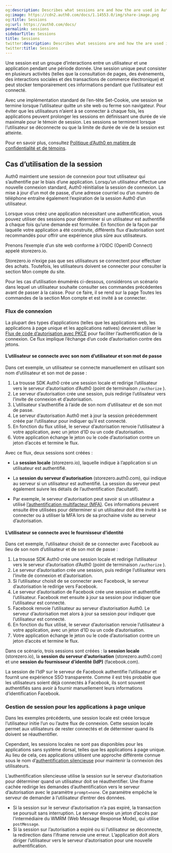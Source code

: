 ```yaml
---
og:description: Describes what sessions are and how the are used in Auth0.
og:image: https://cdn2.auth0.com/docs/1.14553.0/img/share-image.png
og:title: Sessions
og:url: https://auth0.com/docs/
permalink: sessions
sidebarTitle: Sessions
title: Sessions
twitter:description: Describes what sessions are and how the are used in Auth0.
twitter:title: Sessions
---
```


Une session est un groupe d’interactions entre un utilisateur et une application pendant une période donnée. Une session unique peut consister en plusieurs activités (telles que la consultation de pages, des événements, des interactions sociales et des transactions de commerce électronique) et peut stocker temporairement ces informations pendant que l’utilisateur est connecté.

Avec une implémentation standard de l’en-tête Set-Cookie, une session se termine lorsque l’utilisateur quitte un site web ou ferme son navigateur. Pour éviter que les utilisateurs n’aient à se connecter à chaque fois, les applications peuvent prolonger les sessions en définissant une durée de vie maximale pour le témoin de session. Les sessions se terminent lorsque l’utilisateur se déconnecte ou que la limite de durée de vie de la session est atteinte.

Pour en savoir plus, consultez [Politique d’Auth0 en matière de confidentialité et de témoins](https://auth0.com/privacy).

## Cas d’utilisation de la session

Auth0 maintient une session de connexion pour tout utilisateur qui s’authentifie par le biais d’une application. Lorsqu’un utilisateur effectue une nouvelle connexion standard, Auth0 réinitialise la session de connexion. La mise à jour d’un mot de passe, d’une adresse courriel ou d’un numéro de téléphone entraîne également l’expiration de la session Auth0 d’un utilisateur.

Lorsque vous créez une application nécessitant une authentification, vous pouvez utiliser des sessions pour déterminer si un utilisateur est authentifié à chaque fois qu’une demande est formulée. En fonction de la façon par laquelle votre application a été construite, différents flux d’autorisation sont recommandés pour offrir une expérience plus sûre aux utilisateurs.

Prenons l’exemple d’un site web conforme à l’OIDC (OpenID Connect) appelé storezero.io.

Storezero.io n’exige pas que ses utilisateurs se connectent pour effectuer des achats. Toutefois, les utilisateurs doivent se connecter pour consulter la section Mon compte du site.

Pour les cas d’utilisation énumérés ci-dessous, considérons un scénario dans lequel un utilisateur souhaite consulter ses commandes précédentes avant de passer à la caisse. Pour ce faire, il se rend sur la page Toutes les commandes de la section Mon compte et est invité à se connecter.

### Flux de connexion

La plupart des types d’applications (telles que les applications web, les applications à page unique et les applications natives) devraient utiliser le [Flux de code d’autorisation avec PKCE](/login/flows/authorization-code-flow-with-proof-key-for-code-exchange-pkce) pour faciliter l’authentification de la connexion. Ce flux implique l’échange d’un code d’autorisation contre des jetons.



#### L’utilisateur se connecte avec son nom d’utilisateur et son mot de passe

Dans cet exemple, un utilisateur se connecte manuellement en utilisant son nom d’utilisateur et son mot de passe :

1. La trousse SDK Auth0 crée une session locale et redirige l’utilisateur vers le serveur d’autorisation d’Auth0 (point de terminaison `/authorize` ).
2. Le serveur d’autorisation crée une session, puis redirige l’utilisateur vers l’invite de connexion et d’autorisation.
3. L’utilisateur s’authentifie à l’aide de son nom d’utilisateur et de son mot de passe.
4. Le serveur d’autorisation Auth0 met à jour la session précédemment créée par l’utilisateur pour indiquer qu’il est connecté.
5. En fonction du flux utilisé, le serveur d’autorisation renvoie l’utilisateur à votre application, avec un jeton d’ID ou un code d’autorisation.
6. Votre application échange le jeton ou le code d’autorisation contre un jeton d’accès et termine le flux.

Avec ce flux, deux sessions sont créées :

* La **session locale** (storezero.io), laquelle indique à l’application si un utilisateur est authentifié.
* La **session du serveur d’autorisation** (storezero.auth0.com), qui indique au serveur si un utilisateur est authentifié. La session du serveur peut également suivre les détails de l’authentification (facultatif).

* Par exemple, le serveur d’autorisation peut savoir si un utilisateur a utilisé [l’authentification multifacteur (MFA)](/mfa). Ces informations peuvent ensuite être utilisées pour déterminer si un utilisateur doit être invité à se connecter ou à utiliser la MFA lors de sa prochaine visite au serveur d’autorisation.

#### L’utilisateur se connecte avec le fournisseur d’identité

Dans cet exemple, l’utilisateur choisit de se connecter avec Facebook au lieu de son nom d’utilisateur et de son mot de passe :

1. La trousse SDK Auth0 crée une session locale et redirige l’utilisateur vers le serveur d’autorisation d’Auth0 (point de terminaison `/authorize` ).
2. Le serveur d’autorisation crée une session, puis redirige l’utilisateur vers l’invite de connexion et d’autorisation.
3. Si l’utilisateur choisit de se connecter avec Facebook, le serveur d’autorisation le redirige vers Facebook.
4. Le serveur d’autorisation de Facebook crée une session et authentifie l’utilisateur. Facebook met ensuite à jour sa session pour indiquer que l’utilisateur est connecté.
5. Facebook renvoie l’utilisateur au serveur d’autorisation Auth0. Le serveur d’autorisation met alors à jour sa session pour indiquer que l’utilisateur est connecté.
6. En fonction du flux utilisé, le serveur d’autorisation renvoie l’utilisateur à votre application, avec un jeton d’ID ou un code d’autorisation.
7. Votre application échange le jeton ou le code d’autorisation contre un jeton d’accès et termine le flux.

Dans ce scénario, trois sessions sont créées : la **session locale** (storezero.io), la **session du serveur d’autorisation** (storezero.auth0.com) et une **session du fournisseur d’identité (IdP)** (facebook.com).

La session de l’IdP sur le serveur de Facebook authentifie l’utilisateur et fournit une expérience SSO transparente. Comme il est très probable que les utilisateurs soient déjà connectés à Facebook, ils sont souvent authentifiés sans avoir à fournir manuellement leurs informations d’identification Facebook.

### Gestion de session pour les applications à page unique

Dans les exemples précédents, une session locale est créée lorsque l’utilisateur initie l’un ou l’autre flux de connexion. Cette session locale permet aux utilisateurs de rester connectés et de déterminer quand ils doivent se réauthentifier.

Cependant, les sessions locales ne sont pas disponibles pour les applications sans système dorsal, telles que les applications à page unique. Au lieu de cela, ces applications utilisent une approche différente connue sous le nom d’[authentification silencieuse](/login/configure-silent-authentication) pour maintenir la connexion des utilisateurs.

L’authentification silencieuse utilise la session sur le serveur d’autorisation pour déterminer quand un utilisateur doit se réauthentifier. Une iframe cachée redirige les demandes d’authentification vers le serveur d’autorisation avec le paramètre `prompt=none`. Ce paramètre empêche le serveur de demander à l’utilisateur d’entrer des données.

* Si la session sur le serveur d’autorisation n’a pas expiré, la transaction se poursuit sans interruption. Le serveur envoie un jeton d’accès par l’intermédiaire du WMRM (Web Message Response Mode), qui utilise `postMessage`.
* Si la session sur l’autorisation a expiré ou si l’utilisateur se déconnecte, la redirection dans l’iframe renvoie une erreur. L’application doit alors diriger l’utilisateur vers le serveur d’autorisation pour une nouvelle authentification.